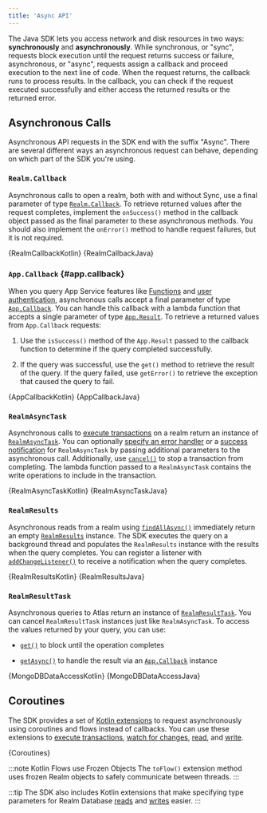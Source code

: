 ```yaml
---
title: 'Async API'
---
```


The Java SDK lets you access network and disk
resources in two ways: **synchronously** and **asynchronously**. While
synchronous, or "sync", requests block execution until the request returns
success or failure, asynchronous, or "async", requests assign a
callback and proceed execution to the next line of code. When
the request returns, the callback runs to process results.
In the callback, you can check if the request executed
successfully and either access the returned results or the returned
error.

## Asynchronous Calls

Asynchronous API requests in the SDK end with the suffix "Async".
There are several different ways an asynchronous request can behave,
depending on which part of the SDK you're using.

### `Realm.Callback`

Asynchronous calls to open a realm, both with and without Sync,
use a final parameter of type [`Realm.Callback`](https://docs.mongodb.com/realm-sdks/java/latest/io/realm/Realm.Callback.html).
To retrieve returned values after the
request completes, implement the `onSuccess()` method in the callback
object passed as the final parameter to these asynchronous methods. You
should also implement the `onError()` method to handle request failures,
but it is not required.

<Tabs groupId="java-sdk-languages">
    <TabItem value="kotlin" label="Kotlin">
        <CodeBlock language="kotlin">{RealmCallbackKotlin}</CodeBlock>
    </TabItem>
    <TabItem value="java" label="Java">
        <CodeBlock language="java">{RealmCallbackJava}</CodeBlock>
    </TabItem>
</Tabs>

### `App.Callback` {#app.callback}

When you query App Service features like [Functions](TODO)
and [user authentication](sdk/java/app-services/authenticate-users),
asynchronous calls accept a final
parameter of type [`App.Callback`](https://docs.mongodb.com/realm-sdks/java/latest/io/realm/mongodb/App.Callback.html).
You can handle this callback with a lambda function that accepts a
single parameter of type [`App.Result`](https://docs.mongodb.com/realm-sdks/java/latest/io/realm/mongodb/App.Result.html).
To retrieve a returned values from `App.Callback` requests:

1. Use the `isSuccess()` method of the `App.Result` passed to the
   callback function to determine if the query completed
   successfully.

1. If the query was successful, use the `get()` method to retrieve
   the result of the query. If the query failed, use `getError()` to
   retrieve the exception that caused the query to fail.

<Tabs groupId="java-sdk-languages">
    <TabItem value="kotlin" label="Kotlin">
        <CodeBlock language="kotlin">{AppCallbackKotlin}</CodeBlock>
    </TabItem>
    <TabItem value="java" label="Java">
        <CodeBlock language="java">{AppCallbackJava}</CodeBlock>
    </TabItem>
</Tabs>

### `RealmAsyncTask`

Asynchronous calls to [execute transactions](sdk/java/realm-database/write-transactions)
on a realm return an instance of [`RealmAsyncTask`](https://docs.mongodb.com/realm-sdks/java/latest/io/realm/RealmAsyncTask.html).
You can optionally [specify an error handler](https://docs.mongodb.com/realm-sdks/java/latest/io/realm/Realm.Transaction.OnError.html)
or a [success notification](https://docs.mongodb.com/realm-sdks/java/latest/io/realm/Realm.Transaction.OnSuccess.html)
for `RealmAsyncTask` by passing additional parameters to the
asynchronous call. Additionally, use
[`cancel()`](https://docs.mongodb.com/realm-sdks/java/latest/io/realm/RealmAsyncTask.html#cancel--)
to stop a transaction from completing. The lambda function passed
to a `RealmAsyncTask` contains the write operations to include in the
transaction.

<Tabs groupId="java-sdk-languages">
    <TabItem value="kotlin" label="Kotlin">
        <CodeBlock language="kotlin">{RealmAsyncTaskKotlin}</CodeBlock>
    </TabItem>
    <TabItem value="java" label="Java">
        <CodeBlock language="java">{RealmAsyncTaskJava}</CodeBlock>
    </TabItem>
</Tabs>

### `RealmResults`

Asynchronous reads from a realm using [`findAllAsync()`](https://docs.mongodb.com/realm-sdks/java/latest/io/realm/RealmQuery.html#findAllAsync--)
immediately return an empty
[`RealmResults`](https://docs.mongodb.com/realm-sdks/java/latest/io/realm/RealmResults.html)
instance. The SDK executes the query on a background thread and
populates the `RealmResults` instance with the results when the query
completes. You can register a listener with [`addChangeListener()`](https://docs.mongodb.com/realm-sdks/java/latest/io/realm/RealmResults.html#addChangeListener-io.realm.RealmChangeListener-)
to receive a notification when the query completes.

<Tabs groupId="java-sdk-languages">
    <TabItem value="kotlin" label="Kotlin">
        <CodeBlock language="kotlin">{RealmResultsKotlin}</CodeBlock>
    </TabItem>
    <TabItem value="java" label="Java">
        <CodeBlock language="java">{RealmResultsJava}</CodeBlock>
    </TabItem>
</Tabs>

### `RealmResultTask`

Asynchronous queries to Atlas return an instance of
[`RealmResultTask`](https://docs.mongodb.com/realm-sdks/java/latest/io/realm/mongodb/RealmResultTask.html).
You can cancel `RealmResultTask` instances just like
`RealmAsyncTask`. To access the values returned by your query, you
can use:

- [`get()`](https://docs.mongodb.com/realm-sdks/java/latest/io/realm/mongodb/RealmResultTask.html#get--)
  to block until the operation completes

- [`getAsync()`](https://docs.mongodb.com/realm-sdks/java/latest/io/realm/mongodb/RealmResultTask.html#getAsync-io.realm.mongodb.App.Callback-)
  to handle the result via an [`App.Callback`](#app.callback) instance

<Tabs groupId="java-sdk-languages">
    <TabItem value="kotlin" label="Kotlin">
        <CodeBlock language="kotlin">{MongoDBDataAccessKotlin}</CodeBlock>
    </TabItem>
    <TabItem value="java" label="Java">
        <CodeBlock language="java">{MongoDBDataAccessJava}</CodeBlock>
    </TabItem>
</Tabs>

## Coroutines

The SDK provides a set of [Kotlin extensions](https://docs.mongodb.com/realm-sdks/java/latest/kotlin-extensions/)
to request asynchronously using coroutines and flows instead of
callbacks. You can use these extensions to [execute transactions](https://docs.mongodb.com/realm-sdks/java/latest/kotlin-extensions/io.realm.kotlin/io.realm.-realm/execute-transaction-await.html),
[watch for changes](https://docs.mongodb.com/realm-sdks/java/latest/kotlin-extensions/io.realm.kotlin/add-change-listener.html),
[read](https://docs.mongodb.com/realm-sdks/java/latest/kotlin-extensions/io.realm.kotlin/io.realm.-realm/where.html),
and [write](https://docs.mongodb.com/realm-sdks/java/latest/kotlin-extensions/io.realm.kotlin/io.realm.-realm/create-object.html).

<CodeBlock language="kotlin">{Coroutines}</CodeBlock>

:::note Kotlin Flows use Frozen Objects
The `toFlow()` extension method uses frozen Realm objects to safely
communicate between threads.
:::

:::tip
The SDK also includes Kotlin extensions that make specifying type
parameters for Realm Database [reads](https://docs.mongodb.com/realm-sdks/java/latest/kotlin-extensions/io.realm.kotlin/io.realm.-realm/where.html)
and
[writes](https://docs.mongodb.com/realm-sdks/java/latest/kotlin-extensions/io.realm.kotlin/io.realm.-realm/create-object.html)
easier.
:::
